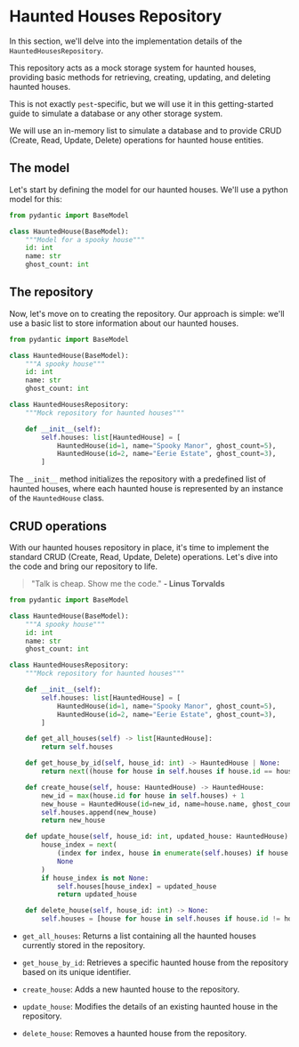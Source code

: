 # Haunted Houses Repository

In this section, we'll delve into the implementation details of the `HauntedHousesRepository`. 

This repository acts as a mock storage system for haunted houses, providing basic methods for
retrieving, creating, updating, and deleting haunted houses.

This is not exactly `pest`-specific, but we will use it in this getting-started guide to simulate a
database or any other storage system.

We will use an in-memory list to simulate a database and to provide CRUD (Create, Read, Update,
Delete) operations for haunted house entities.

## The model

Let's start by defining the model for our haunted houses. We'll use a python model for this:


```python filename="app/haunted_houses/repository.py" 
from pydantic import BaseModel

class HauntedHouse(BaseModel):
    """Model for a spooky house"""
    id: int
    name: str
    ghost_count: int
```

## The repository

Now, let's move on to creating the repository. Our approach is simple: we'll use a basic list to
store information about our haunted houses.

```python filename="app/haunted_houses/repository.py" {9-16}
from pydantic import BaseModel

class HauntedHouse(BaseModel):
    """A spooky house"""
    id: int
    name: str
    ghost_count: int

class HauntedHousesRepository:
    """Mock repository for haunted houses"""

    def __init__(self):
        self.houses: list[HauntedHouse] = [
            HauntedHouse(id=1, name="Spooky Manor", ghost_count=5),
            HauntedHouse(id=2, name="Eerie Estate", ghost_count=3),
        ]
```

The `__init__` method initializes the repository with a predefined list of haunted houses, where
each haunted house is represented by an instance of the `HauntedHouse` class.

## CRUD operations

With our haunted houses repository in place, it's time to implement the standard CRUD (Create, Read,
Update, Delete) operations. Let's dive into the code and bring our repository to life.

> "Talk is cheap. Show me the code."
> <b>- Linus Torvalds</b>

```python filename="app/haunted_houses/repository.py" {18-19, 21-22, 24-28, 30-37, 39-40}
from pydantic import BaseModel

class HauntedHouse(BaseModel):
    """A spooky house"""
    id: int
    name: str
    ghost_count: int

class HauntedHousesRepository:
    """Mock repository for haunted houses"""

    def __init__(self):
        self.houses: list[HauntedHouse] = [
            HauntedHouse(id=1, name="Spooky Manor", ghost_count=5),
            HauntedHouse(id=2, name="Eerie Estate", ghost_count=3),
        ]

    def get_all_houses(self) -> list[HauntedHouse]:
        return self.houses

    def get_house_by_id(self, house_id: int) -> HauntedHouse | None:
        return next((house for house in self.houses if house.id == house_id), None)

    def create_house(self, house: HauntedHouse) -> HauntedHouse:
        new_id = max(house.id for house in self.houses) + 1
        new_house = HauntedHouse(id=new_id, name=house.name, ghost_count=house.ghost_count)
        self.houses.append(new_house)
        return new_house

    def update_house(self, house_id: int, updated_house: HauntedHouse) -> HauntedHouse | None:
        house_index = next(
            (index for index, house in enumerate(self.houses) if house.id == house_id),
            None
        )
        if house_index is not None:
            self.houses[house_index] = updated_house
            return updated_house

    def delete_house(self, house_id: int) -> None:
        self.houses = [house for house in self.houses if house.id != house_id]

```

- `get_all_houses`: Returns a list containing all the haunted houses currently stored in the 
  repository.

- `get_house_by_id`: Retrieves a specific haunted house from the repository based on its unique
  identifier.

- `create_house`: Adds a new haunted house to the repository.

- `update_house`: Modifies the details of an existing haunted house in the repository.

- `delete_house`: Removes a haunted house from the repository.
